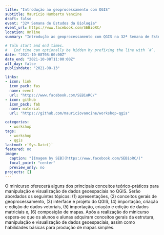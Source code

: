 ```yaml
---
title: "Introdução ao geoprocessamento com QGIS"
subtitle: Maurício Humberto Vancine
draft: false
event: "32ª Semana de Estudos da Biologia"
event_url: https://www.facebook.com/SEBioRC/
location: Online
summary: "Introdução ao geoprocessamento com QGIS na 32ª Semana de Estudos da Biologia"

# Talk start and end times.
#   End time can optionally be hidden by prefixing the line with `#`.
date: "2021-10-08T08:00:00Z"
date_end: "2021-10-08T11:00:00Z"
all_day: false
publishdate: "2021-08-13"

links:
- icon: link
  icon_pack: fas
  name: event
  url: "https://www.facebook.com/SEBioRC/"  
- icon: github
  icon_pack: fab
  name: material
  url: "https://github.com/mauriciovancine/workshop-qgis"

categories:
  - workshop
tags:
  - workshop
  - qgis
lastmod: r`Sys.Date()`
featured: no
image:
  caption: "[Imagem by SEB](https://www.facebook.com/SEBioRC/)"
  focal_point: "center"
  preview_only: no
projects: []
---
```


O minicurso oferecerá alguns dos principais conceitos teórico-práticos para manipulação e visualização de dados geoespaciais no QGIS. Serão abordados os seguintes tópicos: (1) apresentações, (2) conceitos gerais de geoprocessamento, (3) interface e projeto do QGIS, (4) importação, criação e edição de dados vetoriais, (5) importação, criação e edição de dados matriciais e, (6) composição de mapas. Após a realização do minicurso espera-se que os alunos e alunas adquiram conceitos gerais da estrutura, manipulação e visualização de dados geoespaciais, assim como habilidades básicas para produção de mapas simples.
